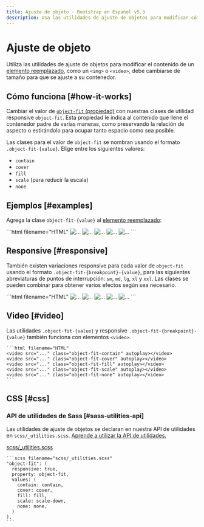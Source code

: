```yaml
---
title: Ajuste de objeto · Bootstrap en Español v5.3
description: Usa las utilidades de ajuste de objetos para modificar cómo se debe cambiar el tamaño del contenido de un elemento reemplazado, como <img> o <video>, para que se ajuste a su contenedor.
---
```


# Ajuste de objeto

Utiliza las utilidades de ajuste de objetos para modificar el contenido de un [elemento reemplazado](https://developer.mozilla.org/en-US/docs/Web/CSS/Replaced_element), como un `<img>` o `<video>`, debe cambiarse de tamaño para que se ajuste a su contenedor.

Cómo funciona [#how-it-works]
-------------------------------

Cambiar el valor de [`object-fit` (propiedad)](https://developer.mozilla.org/en-US/docs/Web/CSS/object-fit) con nuestras clases de utilidad responsive `object-fit`. Esta propiedad le indica al contenido que llene el contenedor padre de varias maneras, como preservando la relación de aspecto o estirándolo para ocupar tanto espacio como sea posible.

Las clases para el valor de `object-fit` se nombran usando el formato `.object-fit-{value}`. Elige entre los siguientes valores:

* `contain`
* `cover`
* `fill`
* `scale` (para reducir la escala)
* `none`

Ejemplos [#examples]
---------------------

Agrega la clase `object-fit-{value}` al [elemento reemplazado](https://developer.mozilla.org/en-US/docs/Web/CSS/Replaced_element):

<DemoIframe path="/demos/bootstrap/5.3/utilities/object-fit/examples.html">
    ```html filename="HTML"
    <img src="..." class="object-fit-contain border rounded" alt="...">
    <img src="..." class="object-fit-cover border rounded" alt="...">
    <img src="..." class="object-fit-fill border rounded" alt="...">
    <img src="..." class="object-fit-scale border rounded" alt="...">
    <img src="..." class="object-fit-none border rounded" alt="...">
    ```
</DemoIframe>

Responsive [#responsive]
-------------------------

También existen variaciones responsive para cada valor de `object-fit` usando el formato `.object-fit-{breakpoint}-{value}`, para las siguientes abreviaturas de puntos de interrupción: `sm`, `md`, `lg`, `xl` y `xxl`. Las clases se pueden combinar para obtener varios efectos según sea necesario.

<DemoIframe path="/demos/bootstrap/5.3/utilities/object-fit/responsive.html">
    ```html filename="HTML"
    <img src="..." class="object-fit-sm-contain border rounded" alt="...">
    <img src="..." class="object-fit-md-contain border rounded" alt="...">
    <img src="..." class="object-fit-lg-contain border rounded" alt="...">
    <img src="..." class="object-fit-xl-contain border rounded" alt="...">
    <img src="..." class="object-fit-xxl-contain border rounded" alt="...">
    ```
</DemoIframe>

Video [#video]
---------------

Las utilidades `.object-fit-{value}` y responsive `.object-fit-{breakpoint}-{value}` también funciona con elementos `<video>`.

    ```html filename="HTML"
    <video src="..." class="object-fit-contain" autoplay></video>
    <video src="..." class="object-fit-cover" autoplay></video>
    <video src="..." class="object-fit-fill" autoplay></video>
    <video src="..." class="object-fit-scale" autoplay></video>
    <video src="..." class="object-fit-none" autoplay></video>
    ```

CSS [#css]
-----------

### API de utilidades de Sass [#sass-utilities-api]

Las utilidades de ajuste de objetos se declaran en nuestra API de utilidades en `scss/_utilities.scss`. [Aprende a utilizar la API de utilidades.](/bootstrap/5.3/utilities/api/#using-the-api)

[scss/_utilities.scss](https://github.com/twbs/bootstrap/blob/v5.3.2/scss/_utilities.scss)

    ```scss filename="scss/_utilities.scss"
    "object-fit": (
      responsive: true,
      property: object-fit,
      values: (
        contain: contain,
        cover: cover,
        fill: fill,
        scale: scale-down,
        none: none,
      )
    ),
    ```